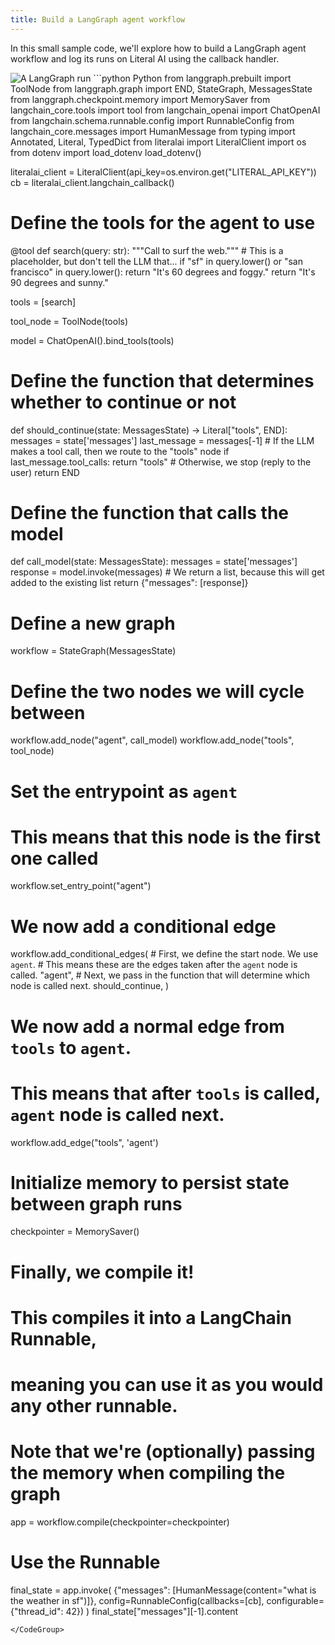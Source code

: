 ```yaml
---
title: Build a LangGraph agent workflow 
---
```


In this small sample code, we'll explore how to build a LangGraph agent workflow and log its runs on Literal AI using the callback handler.

<Frame caption="A LangGraph run logged in Literal AI">
  <img
    src="/images/langgraph_run.png"
    alt="A LangGraph run"
  />
</Frame>


<CodeGroup>
```python Python
from langgraph.prebuilt import ToolNode
from langgraph.graph import END, StateGraph, MessagesState
from langgraph.checkpoint.memory import MemorySaver
from langchain_core.tools import tool
from langchain_openai import ChatOpenAI
from langchain.schema.runnable.config import RunnableConfig
from langchain_core.messages import HumanMessage
from typing import Annotated, Literal, TypedDict
from literalai import LiteralClient
import os
from dotenv import load_dotenv
load_dotenv()

literalai_client = LiteralClient(api_key=os.environ.get("LITERAL_API_KEY"))
cb = literalai_client.langchain_callback()
# Define the tools for the agent to use


@tool
def search(query: str):
    """Call to surf the web."""
    # This is a placeholder, but don't tell the LLM that...
    if "sf" in query.lower() or "san francisco" in query.lower():
        return "It's 60 degrees and foggy."
    return "It's 90 degrees and sunny."


tools = [search]

tool_node = ToolNode(tools)

model = ChatOpenAI().bind_tools(tools)

# Define the function that determines whether to continue or not


def should_continue(state: MessagesState) -> Literal["tools", END]:
    messages = state['messages']
    last_message = messages[-1]
    # If the LLM makes a tool call, then we route to the "tools" node
    if last_message.tool_calls:
        return "tools"
    # Otherwise, we stop (reply to the user)
    return END


# Define the function that calls the model
def call_model(state: MessagesState):
    messages = state['messages']
    response = model.invoke(messages)
    # We return a list, because this will get added to the existing list
    return {"messages": [response]}


# Define a new graph
workflow = StateGraph(MessagesState)

# Define the two nodes we will cycle between
workflow.add_node("agent", call_model)
workflow.add_node("tools", tool_node)

# Set the entrypoint as `agent`
# This means that this node is the first one called
workflow.set_entry_point("agent")

# We now add a conditional edge
workflow.add_conditional_edges(
    # First, we define the start node. We use `agent`.
    # This means these are the edges taken after the `agent` node is called.
    "agent",
    # Next, we pass in the function that will determine which node is called next.
    should_continue,
)

# We now add a normal edge from `tools` to `agent`.
# This means that after `tools` is called, `agent` node is called next.
workflow.add_edge("tools", 'agent')

# Initialize memory to persist state between graph runs
checkpointer = MemorySaver()

# Finally, we compile it!
# This compiles it into a LangChain Runnable,
# meaning you can use it as you would any other runnable.
# Note that we're (optionally) passing the memory when compiling the graph
app = workflow.compile(checkpointer=checkpointer)

# Use the Runnable
final_state = app.invoke(
    {"messages": [HumanMessage(content="what is the weather in sf")]},
    config=RunnableConfig(callbacks=[cb], configurable={"thread_id": 42})
)
final_state["messages"][-1].content

```
</CodeGroup> 


